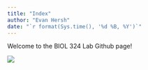 ```yaml
---
title: "Index"
author: "Evan Hersh"
date: "`r format(Sys.time(), '%d %B, %Y')`"
---
```


Welcome to the BIOL 324 Lab Github page!

![](./media/splash.jpeg)